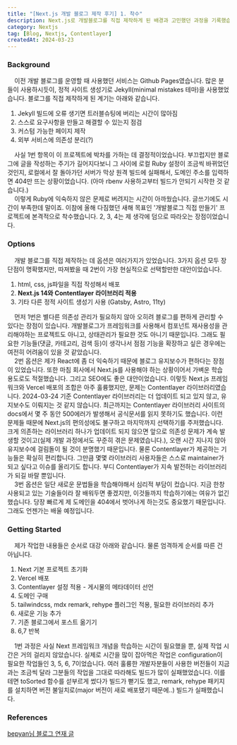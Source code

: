 ```yaml
---
title: "[Next.js 개발 블로그 제작 후기] 1. 착수"
description: Next.js로 개발블로그를 직접 제작하게 된 배경과 고민했던 과정을 기록했습니다.
category: Nextjs
tag: [Blog, Nextjs, Contentlayer]
createdAt: 2024-03-23
---
```


### Background

&nbsp; &nbsp; 이전 개발 블로그를 운영할 때 사용했던 서비스는 Github Pages였습니다.
많은 분들이 사용하시듯이, 정적 사이트 생성기로 Jekyll(minimal mistakes 테마)을 사용했었습니다.
블로그를 직접 제작하게 된 계기는 아래와 같습니다.

1. Jekyll 빌드에 오류 생기면 트러블슈팅에 버리는 시간이 많아짐
2. 스스로 요구사항을 만들고 해결할 수 있는지 점검
3. 커스텀 가능한 페이지 제작
4. 외부 서비스에 의존성 분리(?)

&nbsp; &nbsp; 사실 1번 항목이 이 프로젝트에 박차를 가하는 데 결정적이었습니다.
부끄럽지만 블로그에 글을 작성하는 주기가 길어지다보니 그 사이에 로컬 Ruby 설정이 조금씩 바뀌었던 것인지,
로컬에서 잘 돌아가던 서버가 막상 원격 빌드에 실패해서, 도메인 주소를 입력하면 404만 뜨는 상황이었습니다.
(아마 rbenv 사용하고부터 빌드가 안되기 시작한 것 같습니다.)<br/>
&nbsp; &nbsp; 이렇게 Ruby에 익숙하지 않은 문제로 버려지는 시간이 아까웠습니다. 글쓰기에도 시간이 부족한데 말이죠.
이참에 올해 다짐했던 새해 목표인 '개발블로그 직접 만들기' 프로젝트에 본격적으로 착수했습니다.
2, 3, 4는 제 생각에 덤으로 따라오는 장점이었습니다.

### Options

&nbsp; &nbsp; 개발 블로그를 직접 제작하는 데 옵션은 여러가지가 있었습니다.
3가지 옵션 모두 장단점이 명확했지만, 따져봤을 때 2번이 가장 현실적으로 선택할만한 대안이었습니다.

1. html, css, js파일을 직접 작성해서 배포
2. **Next.js 14와 Contentlayer 라이브러리 적용**
3. 기타 다른 정적 사이트 생성기 사용 (Gatsby, Astro, 11ty)

&nbsp; &nbsp; 먼저 1번은 별다른 의존성 관리가 필요하지 않아 오히려 블로그를 편하게 관리할 수 있다는 장점이 있습니다.
개발블로그가 프레임워크를 사용해서 컴포넌트 재사용성을 관리해야하는 프로젝트도 아니고, 상태관리가 필요한 것도 아니기 때문입니다.
그래도 필요한 기능들(댓글, 카테고리, 검색 등)이 생각나서 점점 기능을 확장하고 싶은 경우에는 여전히 어려움이 있을 것 같았습니다.<br/>
&nbsp; &nbsp; 2번 옵션은 제가 React에 좀 더 익숙하기 때문에 블로그 유지보수가 편하다는 장점이 있었습니다.
또한 마침 회사에서 Next.js를 사용해야 하는 상황이어서 가벼운 학습 용도로도 적절했습니다. 그리고 SEO에도 좋은 대안이었습니다.
이렇듯 Next.js 프레임워크와 Vercel 배포의 조합은 아주 훌륭했지만, 문제는 Contentlayer 라이브러리였습니다.
2024-03-24 기준 Contentlayer 라이브러리는 더 업데이트 되고 있지 않고, 유지보수도 이뤄지는 것 같지 않습니다.
최근까지는 Contentlayer 라이브러리 사이트의 docs에서 몇 주 동안 500에러가 발생해서 공식문서를 읽지 못하기도 했습니다.
이런 문제들 때문에 Next.js의 편의성에도 불구하고 마지막까지 선택하기를 주저했습니다.
크게 의존하는 라이브러리 하나가 업데이트 되지 않으면 앞으로 의존성 문제가 계속 발생할 것이고(실제 개발 과정에서도 꾸준히 겪은 문제였습니다.),
오랜 시간 지나지 않아 유지보수에 걸림돌이 될 것이 분명했기 때문입니다.
물론 Contentlayer가 제공하는 기능들은 확실히 편리합니다.
그만큼 몇몇 라이브러리 사용자들은 스스로 maintainer가 되고 싶다고 이슈를 올리기도 합니다.
부디 Contentlayer가 지속 발전하는 라이브러리가 되길 바랄 뿐입니다. <br/>
&nbsp; &nbsp; 3번 옵션은 일단 새로운 문법들을 학습해야해서 심리적 부담이 컸습니다.
지금 한창 사용되고 있는 기술들이라 잘 배워두면 좋겠지만, 이것들까지 학습하기에는 여유가 없긴 했습니다.
당장 빠르게 제 도메인을 404에서 벗어나게 하는것도 중요했기 때문입니다. 그래도 언젠가는 배울 예정입니다.

### Getting Started

&nbsp; &nbsp; 제가 작업한 내용들은 순서로 대강 아래와 같습니다. 물론 엄격하게 순서를 따른 건 아닙니다.

1. Next 기본 프로젝트 초기화
2. Vercel 배포
3. Contentlayer 설정 적용 - 게시물의 메타데이터 선언
4. 도메인 구매
5. tailwindcss, mdx remark, rehype 플러그인 적용, 필요한 라이브러리 추가
6. 새로운 기능 추가
7. 기존 블로그에서 포스트 옮기기
8. 6,7 반복

&nbsp; &nbsp; 1번 과정은 사실 Next 프레임워크 개념을 학습하는 시간이 필요했을 뿐, 실제 작업 시간은 거의 걸리지 않았습니다.
실제로 시간을 많이 잡아먹은 작업은 configuration이 필요한 작업들인 3, 5, 6, 7이었습니다.
여러 훌륭한 개발자분들이 사용한 버전들이 지금과는 조금씩 달라 그분들의 작업을 그대로 따라해도 빌드가 많이 실패했었습니다.
이를테면 toSorted 함수를 섣부르게 썼다가 빌드가 뻗기도 했고,
remark, rehype 패키지를 설치하면 버전 불일치로(major 버전이 새로 배포됐기 때문에..) 빌드가 실패했습니다.

### References

[bepyan님 블로그 연재 글](https://bepyan.github.io/blog/nextjs-blog)
